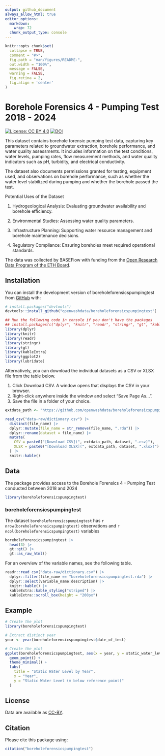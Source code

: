 ```yaml
---
output: github_document
always_allow_html: true
editor_options: 
  markdown: 
    wrap: 72
  chunk_output_type: console
---
```


<!-- README.md is generated from README.Rmd. Please edit that file -->

```r
knitr::opts_chunk$set(
  collapse = TRUE,
  comment = "#>",
  fig.path = "man/figures/README-",
  out.width = "100%",
  message = FALSE,
  warning = FALSE,
  fig.retina = 2,
  fig.align = 'center'
)
```

# Borehole Forensics 4 - Pumping Test 2018 - 2024

<!-- badges: start -->

[![License: CC BY
4.0](https://img.shields.io/badge/License-CC_BY_4.0-lightgrey.svg)](https://creativecommons.org/licenses/by/4.0/)
[![DOI](https://zenodo.org/badge/DOI/10.5281/zenodo.14974957.svg)](https://doi.org/10.5281/zenodo.14974957)

<!-- badges: end -->

This dataset contains borehole forensic pumping test data, capturing key
parameters related to groundwater extraction, borehole performance, and
water quality assessments. It includes information on the test
conditions, water levels, pumping rates, flow measurement methods, and
water quality indicators such as pH, turbidity, and electrical
conductivity.

The dataset also documents permissions granted for testing, equipment
used, and observations on borehole performance, such as whether the
water level stabilized during pumping and whether the borehole passed
the test.

Potential Uses of the Dataset 

1. Hydrogeological Analysis: Evaluating groundwater availability and borehole efficiency. 

2. Environmental Studies: Assessing water quality parameters. 

3. Infrastructure Planning: Supporting water resource management and borehole maintenance decisions.

4. Regulatory Compliance: Ensuring boreholes meet required operational standards.


The data was collected by BASEFlow with funding from the [Open Research Data Program of the ETH Board](https://ethrat.ch/en/eth-domain/open-research-data/).

## Installation

You can install the development version of boreholeforensicspumpingtest from
[GitHub](https://github.com/) with:

``` r
# install.packages("devtools")
devtools::install_github("openwashdata/boreholeforensicspumpingtest")
```

```r
## Run the following code in console if you don't have the packages
## install.packages(c("dplyr", "knitr", "readr", "stringr", "gt", "kableExtra"))
library(dplyr)
library(knitr)
library(readr)
library(stringr)
library(gt)
library(kableExtra)
library(ggplot2)
library(lubridate)
```

Alternatively, you can download the individual datasets as a CSV or XLSX
file from the table below.

1.  Click Download CSV. A window opens that displays the CSV in
    your browser.
2.  Right-click anywhere inside the window and select "Save Page As...".
3.  Save the file in a folder of your choice.

```r

extdata_path <- "https://github.com/openwashdata/boreholeforensicspumpingtest/raw/main/inst/extdata/"

read_csv("data-raw/dictionary.csv") |> 
  distinct(file_name) |> 
  dplyr::mutate(file_name = str_remove(file_name, ".rda")) |> 
  dplyr::rename(dataset = file_name) |> 
  mutate(
    CSV = paste0("[Download CSV](", extdata_path, dataset, ".csv)"),
    XLSX = paste0("[Download XLSX](", extdata_path, dataset, ".xlsx)")
  ) |> 
  knitr::kable()

```

## Data

The package provides access to the Borehole Forensics 4 - Pumping Test conducted between 2018 and 2024

```r
library(boreholeforensicspumpingtest)
```

### boreholeforensicspumpingtest

The dataset `boreholeforensicspumpingtest` has
`r nrow(boreholeforensicspumpingtest)` observations and `r ncol(boreholeforensicspumpingtest)`
variables

```r
boreholeforensicspumpingtest |> 
  head(3) |> 
  gt::gt() |>
  gt::as_raw_html()
```

For an overview of the variable names, see the following table.

```r
readr::read_csv("data-raw/dictionary.csv") |>
  dplyr::filter(file_name == "boreholeforensicspumpingtest.rda") |>
  dplyr::select(variable_name:description) |> 
  knitr::kable() |> 
  kableExtra::kable_styling("striped") |> 
  kableExtra::scroll_box(height = "200px")
```

## Example

```r
# Create the plot
library(boreholeforensicspumpingtest)

# Extract distinct year
year <- year(boreholeforensicspumpingtest$date_of_test)

# Create the plot
ggplot(boreholeforensicspumpingtest, aes(x = year, y = static_water_level)) +
  geom_point() +
  theme_minimal() +
  labs(
    title = "Static Water Level by Year",
    x = "Year",
    y = "Static Water Level (m below reference point)"
  )


```

## License

Data are available as
[CC-BY](https://github.com/openwashdata/%7B%7B%7Bpackagename%7D%7D%7D/blob/main/LICENSE.md).

## Citation

Please cite this package using:

```r
citation("boreholeforensicspumpingtest")
```
